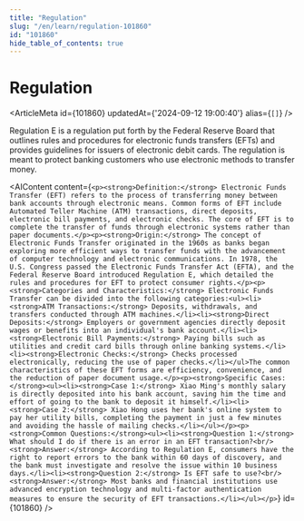 ```yaml
---
title: "Regulation"
slug: "/en/learn/regulation-101860"
id: "101860"
hide_table_of_contents: true
---
```



# Regulation

<ArticleMeta id={101860} updatedAt={'2024-09-12 19:00:40'} alias={`[]`} />
<div className='border-solid border-b border-t-0 my-4 border-[var(--ifm-color-gray-300)]' />

Regulation E is a regulation put forth by the Federal Reserve Board that outlines rules and procedures for electronic funds transfers (EFTs) and provides guidelines for issuers of electronic debit cards. The regulation is meant to protect banking customers who use electronic methods to transfer money.

<AIContent content={`<p><strong>Definition:</strong> Electronic Funds Transfer (EFT) refers to the process of transferring money between bank accounts through electronic means. Common forms of EFT include Automated Teller Machine (ATM) transactions, direct deposits, electronic bill payments, and electronic checks. The core of EFT is to complete the transfer of funds through electronic systems rather than paper documents.</p><p><strong>Origin:</strong> The concept of Electronic Funds Transfer originated in the 1960s as banks began exploring more efficient ways to transfer funds with the advancement of computer technology and electronic communications. In 1978, the U.S. Congress passed the Electronic Funds Transfer Act (EFTA), and the Federal Reserve Board introduced Regulation E, which detailed the rules and procedures for EFT to protect consumer rights.</p><p><strong>Categories and Characteristics:</strong> Electronic Funds Transfer can be divided into the following categories:<ul><li><strong>ATM Transactions:</strong> Deposits, withdrawals, and transfers conducted through ATM machines.</li><li><strong>Direct Deposits:</strong> Employers or government agencies directly deposit wages or benefits into an individual's bank account.</li><li><strong>Electronic Bill Payments:</strong> Paying bills such as utilities and credit card bills through online banking systems.</li><li><strong>Electronic Checks:</strong> Checks processed electronically, reducing the use of paper checks.</li></ul>The common characteristics of these EFT forms are efficiency, convenience, and the reduction of paper document usage.</p><p><strong>Specific Cases:</strong><ul><li><strong>Case 1:</strong> Xiao Ming's monthly salary is directly deposited into his bank account, saving him the time and effort of going to the bank to deposit it himself.</li><li><strong>Case 2:</strong> Xiao Hong uses her bank's online system to pay her utility bills, completing the payment in just a few minutes and avoiding the hassle of mailing checks.</li></ul></p><p><strong>Common Questions:</strong><ul><li><strong>Question 1:</strong> What should I do if there is an error in an EFT transaction?<br/><strong>Answer:</strong> According to Regulation E, consumers have the right to report errors to the bank within 60 days of discovery, and the bank must investigate and resolve the issue within 10 business days.</li><li><strong>Question 2:</strong> Is EFT safe to use?<br/><strong>Answer:</strong> Most banks and financial institutions use advanced encryption technology and multi-factor authentication measures to ensure the security of EFT transactions.</li></ul></p>`} id={101860} />
